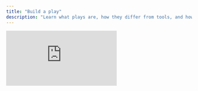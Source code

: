 ```yaml
---
title: "Build a play"
description: "Learn what plays are, how they differ from tools, and how to build your first one."
---
```

<iframe className="w-full aspect-video rounded-xl" src="https://www.youtube.com/embed/Fcx3cdfAagA" title="Build a play in Cargo" frameBorder="0" allow="accelerometer; autoplay; clipboard-write; encrypted-media; gyroscope; picture-in-picture" allowFullScreen />

## What are plays?

Plays are automated workflows in Cargo that consume data from a Cargo data model to programmatically trigger at the right moment and execute a pre-defined workflow logic.

Plays let you build workflow logic using actions and tools and run automatically whenever a relevant change is oberved in the connected data model:
- **Actions:** Cargo plays give you the ability to add custom logic that is triggered when the right changes are observed in the connected data model.
- **Data:** GTM teams rely on data from many sources—CRMs, enrichment tools, product usage, and more. Cargo data models are able to unify this data, so you can trigger plays based on the most relevant changes in that data.
- **Syncs:** Plays can process records in batches on a schedule you define, letting you control how often the play checks for new data and how many records to process at once.

## Use cases

Plays are versatile: you can use them for everything from standard outbound to advanced, data-driven growth campaigns. Here are some of the most popular ways Cargo customers use Plays:

- **Warm outbound:** Automatically reach out to prospects at companies showing intent signals, with personalized messaging at just the right moment.
- **Champions tracking:** Monitor champions of your product and engage them when they move to new companies or roles.
- **Stakeholder research:** Turn a list of companies into high-relevance leads by finding new contacts in relevant roles to engage with
- **Automated Lead Routing:** Instantly assign leads to the right reps based on territory, fit, or engagement signals.
- **CRM operations:** Detect errant data in your CRM systems, whether it be invalid emails or duplicate records, and trigger a custom workflow logic to remedy it.